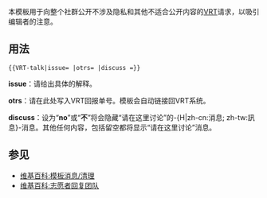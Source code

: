 {{Documentation subpage}}
本模板用于向整个社群公开不涉及隐私和其他不适合公开内容的[[WP:VRT|VRT]]请求，以吸引编辑者的注意。

== 用法 ==
<pre>
{{VRT-talk|issue= |otrs= |discuss =}}
</pre>

'''issue'''：请给出具体的解释。

'''otrs'''：请在此处写入VRT回报单号。模板会自动链接回VRT系统。

'''discuss'''：设为“'''no'''”或“'''不'''”将会隐藏“请在这里讨论”的-{H|zh-cn:消息; zh-tw:訊息}-消息。其他任何内容，包括留空都将显示“请在这里讨论”消息。

== 参见 ==
*[[维基百科:模板消息/清理]]
*[[维基百科:志愿者回复团队]]

<includeonly><!-- CATEGORIES HERE, THANKS -->
[[Category:VRT模板|{{PAGENAME}}]]
[[Category:討論頁模板|{{PAGENAME}}]]
</includeonly>